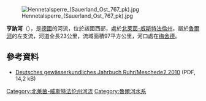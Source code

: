 {{Refimprove|time=2020-07-06T09:52:22+00:00}}
[[Image:Hennetalsperre_(Sauerland_Ost_767_pk).jpg|right]]

{{Coord|51|20|54|N|8|17|1|E|display=title}}

'''亨訥河'''（{{lang-de|Henne}}），是[[德國|德國]]的河流，位於該國西部，處於[[北萊茵-威斯特法倫州|北萊茵-威斯特法倫州]]，屬於[[魯爾河|魯爾河]]的左支流，河道全長23公里，流域面積97平方公里，河口處在[[梅舍德|梅舍德]]。

==參考資料==
* [http://www.talsperrenleitzentrale-ruhr.de/daten/internet/dokumente/dgj/q/dgj_2761450000100_q.pdf Deutsches gewässerkundliches Jahrbuch Ruhr/Meschede2 2010] {{Wayback|url=http://www.talsperrenleitzentrale-ruhr.de/daten/internet/dokumente/dgj/q/dgj_2761450000100_q.pdf |date=20200706165743 }} (PDF, 14,2 kB)

{{Germany-geo-stub}}
[[Category:北莱茵-威斯特法伦州河流|Category:北莱茵-威斯特法伦州河流]]
[[Category:魯爾河水系|Category:魯爾河水系]]